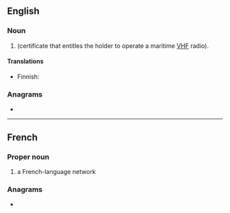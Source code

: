 {{also|src}}
==English==

===Noun===
{{en-noun}}

# {{lb|en|nautical}} {{initialism of|en|Short Range Certificate|nodot=1}} (certificate that entitles the holder to operate a maritime [[VHF]] radio).

====Translations====
{{trans-top|VHF certificate}}
* Finnish: {{t|fi|rannikkolaivurin radiotodistus}}
{{trans-mid}}
{{trans-bottom}}

===Anagrams===
* {{anagrams|en|a=crs|CRS|CRs|CSR|R/Cs|RCS|RSC|SCR|SCr.|scr.}}

----

==French==

===Proper noun===
{{fr-proper noun}}

# {{init of|en|[[w:fr:Société Radio-Canada|Société Radio-Canada]]|dot=,}} a French-language network

===Anagrams===
* {{l|fr|CRS}}